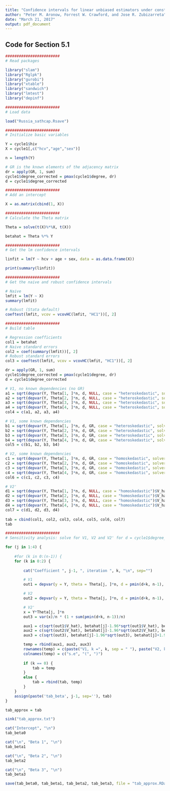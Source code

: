 ```yaml
---
title: "Confidence intervals for linear unbiased estimators under constrained dependence"
author: "Peter M. Aronow, Forrest W. Crawford, and Jose R. Zubizarreta"
date: "March 21, 2017"
output: pdf_document
---
```


## Code for Section 5.1

```r
########################
# Read packages

library("slam")
library("Rglpk")
library("gurobi")
library("xtable")
library("sandwich")
library("lmtest")
library("depinf")

########################
# Load data

load("Russia_sathcap.Rsave")

########################
# Initialize basic variables

Y = cycle1$hiv
X = cycle1[,c("hcv","age","sex")]

n = length(Y)

# GR is the known elements of the adjacency matrix 
dr = apply(GR, 1, sum)
cycle1$degree_corrected = pmax(cycle1$degree, dr)
d = cycle1$degree_corrected

########################
# Add an intercept 

X = as.matrix(cbind(1, X))

########################
# Calculate the Theta matrix 

Theta = solve(t(X)%*%X, t(X))

betahat = Theta %*% Y

########################
# Get the lm confidence intervals

linfit = lm(Y ~ hcv + age + sex, data = as.data.frame(X))

print(summary(linfit))

########################
# Get the naive and robust confidence intervals

# Naive
lmfit = lm(Y ~ X)
summary(lmfit)                                  

# Robust (Stata default)
coeftest(lmfit, vcov = vcovHC(lmfit, "HC1"))[, 2]

########################
# Build table

# Regression coefficients
col1 = betahat
# Naive standard errors
col2 = coef(summary(lmfit))[, 2]
# Robust standard errors
col3 = coeftest(lmfit, vcov = vcovHC(lmfit, "HC1"))[, 2]

dr = apply(GR, 1, sum)
cycle1$degree_corrected = pmax(cycle1$degree, dr)
d = cycle1$degree_corrected

# V1, no known dependencies (no GR)
a1 = sqrt(depvar(Y, Theta[1, ]*n, d, NULL, case = "heteroskedastic", solver = "gurobi", approximate = 0)$V_hat)
a2 = sqrt(depvar(Y, Theta[2, ]*n, d, NULL, case = "heteroskedastic", solver = "gurobi", approximate = 0)$V_hat)
a3 = sqrt(depvar(Y, Theta[3, ]*n, d, NULL, case = "heteroskedastic", solver = "gurobi", approximate = 0)$V_hat)
a4 = sqrt(depvar(Y, Theta[4, ]*n, d, NULL, case = "heteroskedastic", solver = "gurobi", approximate = 0)$V_hat)
col4 = c(a1, a2, a3, a4)

# V1, some known dependencies
b1 = sqrt(depvar(Y, Theta[1, ]*n, d, GR, case = "heteroskedastic", solver = "gurobi", approximate = 0)$V_hat)
b2 = sqrt(depvar(Y, Theta[2, ]*n, d, GR, case = "heteroskedastic", solver = "gurobi", approximate = 0)$V_hat)
b3 = sqrt(depvar(Y, Theta[3, ]*n, d, GR, case = "heteroskedastic", solver = "gurobi", approximate = 0)$V_hat)
b4 = sqrt(depvar(Y, Theta[4, ]*n, d, GR, case = "heteroskedastic", solver = "gurobi", approximate = 0)$V_hat)
col5 = c(b1, b2, b3, b4)

# V2, some known dependencies
c1 = sqrt(depvar(Y, Theta[1, ]*n, d, GR, case = "homoskedastic", solver = "gurobi", approximate = 0)$V_hat)
c2 = sqrt(depvar(Y, Theta[2, ]*n, d, GR, case = "homoskedastic", solver = "gurobi", approximate = 0)$V_hat)
c3 = sqrt(depvar(Y, Theta[3, ]*n, d, GR, case = "homoskedastic", solver = "gurobi", approximate = 0)$V_hat)
c4 = sqrt(depvar(Y, Theta[4, ]*n, d, GR, case = "homoskedastic", solver = "gurobi", approximate = 0)$V_hat)
col6 = c(c1, c2, c3, c4)

# V2'
d1 = sqrt(depvar(Y, Theta[1, ]*n, d, NULL, case = "homoskedastic")$V_hat)
d2 = sqrt(depvar(Y, Theta[2, ]*n, d, NULL, case = "homoskedastic")$V_hat)
d3 = sqrt(depvar(Y, Theta[3, ]*n, d, NULL, case = "homoskedastic")$V_hat)
d4 = sqrt(depvar(Y, Theta[4, ]*n, d, NULL, case = "homoskedastic")$V_hat)    		
col7 = c(d1, d2, d3, d4)
 
tab = cbind(col1, col2, col3, col4, col5, col6, col7)
tab

########################
# Sensitivity analysis: solve for V1, V2 and V2' for d = cycle1$degree_corrected + k

for (j in 1:4) {
	
	#for (k in 0:(n-1)) {
	for (k in 0:2) {		
	
		cat("Coefficient ", j-1, ", iteration ", k, "\n", sep="")

		# V1
		out1 = depvar(y = Y, theta = Theta[j, ]*n, d = pmin(d+k, n-1), GR = GR, case = "heteroskedastic", solver = "gurobi", approximate = 1)

		# V2
		out2 = depvar(y = Y, theta = Theta[j, ]*n, d = pmin(d+k, n-1), GR = GR, case = "homoskedastic", solver = "gurobi", approximate = 1)

		# V2'
		x = Y*Theta[j, ]*n
		out3 = var(x)/n * (1 + sum(pmin(d+k, n-1))/n)

		aux1 = c(sqrt(out1$V_hat), betahat[j]-1.96*sqrt(out1$V_hat), betahat[j]+1.96*sqrt(out1$V_hat))
		aux2 = c(sqrt(out2$V_hat), betahat[j]-1.96*sqrt(out2$V_hat), betahat[j]+1.96*sqrt(out2$V_hat))
		aux3 = c(sqrt(out3), betahat[j]-1.96*sqrt(out3), betahat[j]+1.96*sqrt(out3)) 

		temp = rbind(aux1, aux2, aux3)
		rownames(temp) = c(paste("V1, k =", k, sep = " "), paste("V2, k =", k, sep = " "), paste("V2', k =", k, sep = " "))
		colnames(temp) = c("s.e", "(", ")")
	
		if (k == 0) {
			tab = temp
		}
		else {
			tab = rbind(tab, temp)
		}
	}
	assign(paste('tab_beta', j-1, sep=''), tab)
}

tab_approx = tab

sink("tab_approx.txt")

cat("Intercept", "\n")
tab_beta0

cat("\n", "Beta 1", "\n")
tab_beta1

cat("\n", "Beta 2", "\n")
tab_beta2

cat("\n", "Beta 3", "\n")
tab_beta3

save(tab_beta0, tab_beta1, tab_beta2, tab_beta3, file = "tab_approx.RData")
```
